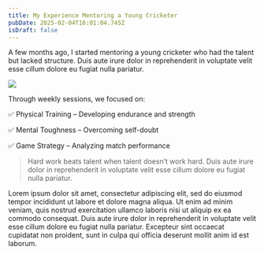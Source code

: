 ```yaml
---
title: My Experience Mentoring a Young Cricketer
pubDate: 2025-02-04T16:01:04.745Z
isDraft: false
---
```


A few months ago, I started mentoring a young cricketer who had the talent but lacked structure. Duis aute irure dolor in reprehenderit in voluptate velit esse cillum dolore eu fugiat nulla pariatur.

![](/images/cricketer.jpeg)

Through weekly sessions, we focused on:

✅ Physical Training – Developing endurance and strength


✅ Mental Toughness – Overcoming self-doubt


✅ Game Strategy – Analyzing match performance

<Blockquote author="Tim Notke">
  Hard work beats talent when talent doesn’t work hard. Duis aute irure dolor in
  reprehenderit in voluptate velit esse cillum dolore eu fugiat nulla pariatur.
</Blockquote>

Lorem ipsum dolor sit amet, consectetur adipiscing elit, sed do eiusmod tempor incididunt ut labore et dolore magna aliqua. Ut enim ad minim veniam, quis nostrud exercitation ullamco laboris nisi ut aliquip ex ea commodo consequat. Duis aute irure dolor in reprehenderit in voluptate velit esse cillum dolore eu fugiat nulla pariatur. Excepteur sint occaecat cupidatat non proident, sunt in culpa qui officia deserunt mollit anim id est laborum.

